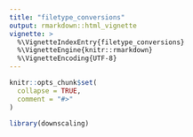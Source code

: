 ```yaml
---
title: "filetype_conversions"
output: rmarkdown::html_vignette
vignette: >
  %\VignetteIndexEntry{filetype_conversions}
  %\VignetteEngine{knitr::rmarkdown}
  %\VignetteEncoding{UTF-8}
---
```


```r
knitr::opts_chunk$set(
  collapse = TRUE,
  comment = "#>"
)
```

```r
library(downscaling)
```
